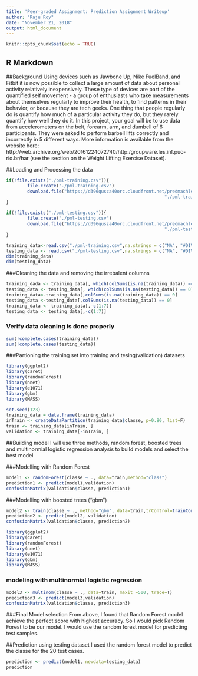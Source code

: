 ```yaml
---
title: 'Peer-graded Assignment: Prediction Assignment Writeup'
author: "Raju Roy"
date: "November 21, 2018"
output: html_document
---
```


```r
knitr::opts_chunk$set(echo = TRUE)
```

## R Markdown

##Background
Using devices such as Jawbone Up, Nike FuelBand, and Fitbit it is now possible to collect a large amount of data about personal activity relatively inexpensively. These type of devices are part of the quantified self movement - a group of enthusiasts who take measurements about themselves regularly to improve their health, to find patterns in their behavior, or because they are tech geeks. One thing that people regularly do is quantify how much of a particular activity they do, but they rarely quantify how well they do it. In this project, your goal will be to use data from accelerometers on the belt, forearm, arm, and dumbell of 6 participants. They were asked to perform barbell lifts correctly and incorrectly in 5 different ways. More information is available from the website here: http://web.archive.org/web/20161224072740/http:/groupware.les.inf.puc-rio.br/har (see the section on the Weight Lifting Exercise Dataset).

##Loading and Processing the data

```r

if(!file.exists("./pml-training.csv")){
        file.create("./pml-training.csv")
        download.file("https://d396qusza40orc.cloudfront.net/predmachlearn/pml-training.csv",
                                                            "./pml-training.csv")
}

if(!file.exists("./pml-testing.csv")){
        file.create("./pml-testing.csv")
        download.file("https://d396qusza40orc.cloudfront.net/predmachlearn/pml-testing.csv",
                                                            "./pml-testing.csv")
}

training_data<-read.csv("./pml-training.csv",na.strings = c("NA", "#DIV/0!", ""))
testing_data <- read.csv("./pml-testing.csv",na.strings = c("NA", "#DIV/0!", ""))
dim(training_data)
dim(testing_data)
```


###Cleaning the data and removing the irrebalent columns

```r
training_dada <- training_data[, which(colSums(is.na(training_data)) == 0)] 
testing_data <- testing_data[, which(colSums(is.na(testing_data)) == 0)]
training_data<-training_data[,colSums(is.na(training_data)) == 0]
testing_data <-testing_data[,colSums(is.na(testing_data)) == 0]
training_data <- training_data[,-c(1:7)] 
testing_data <- testing_data[,-c(1:7)]
```
### Verify data cleaning is done properly
```r
sum(!complete.cases(training_data))
sum(!complete.cases(testing_data))
```
###Partioning the training set into training and tesing(validation) datasets
```r
library(ggplot2)
library(caret)
library(randomForest)
library(nnet)
library(e1071)
library(gbm)
library(MASS)

set.seed(123)
training_data = data.frame(training_data)
inTrain <- createDataPartition(training_data$classe, p=0.80, list=F)
train <- training_data[inTrain, ]
validation <- training_data[-inTrain, ]
```

##Building model
I will use three methods, random forest, boosted trees and  multinormial logistic regression analysis to build models and select the best model

###Modelling with Random Forest
```r
model1 <- randomForest(classe ~ ., data=train,method="class")
prediction1 <- predict(model1,validation)
confusionMatrix(validation$classe, prediction1)
```

###Modelling with boosted trees ("gbm")
```r
model2 <- train(classe ~ ., method="gbm", data=train,trControl=trainControl(method = "repeatedcv", number = 5, repeats = 1),verbose=FALSE)
prediction2 <- predict(model2, validation)
confusionMatrix(validation$classe, prediction2)
```

```r
library(ggplot2)
library(caret)
library(randomForest)
library(nnet)
library(e1071)
library(gbm)
library(MASS)
```

### modeling with multinormial logistic regression
```r
model3 <- multinom(classe ~ ., data=train, maxit =500, trace=T)
prediction3 <- predict(model3,validation)
confusionMatrix(validation$classe, prediction3)
```
###Final Model selection
From above, I found that Random Forest model achieve the perfect score with highest accuracy. So I would  pick Random Forest to be our model. I would use the random forest model for predicting test samples.

##Prediction using testing dataset
I used the random forest model to predict the classe for the 20 test cases.
```r
prediction <- predict(model1, newdata=testing_data)
prediction
```
